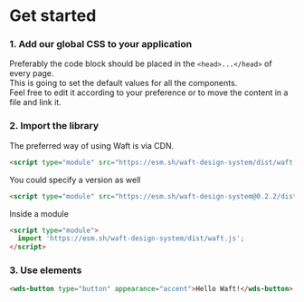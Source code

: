 
<Meta title="Web/Get started" />

# Get started

### 1. Add our global CSS to your application
Preferably the code block should be placed in the `<head>...</head>` of every page. \
This is going to set the default values for all the components.\
Feel free to edit it according to your preference or to move the content in a file and link it.

<Source language="html" code={generateWebGlobalStyles()} />

### 2. Import the library
The preferred way of using Waft is via CDN.

```html
<script type="module" src="https://esm.sh/waft-design-system/dist/waft.js"></script>
```

You could specify a version as well

```html
<script type="module" src="https://esm.sh/waft-design-system@0.2.2/dist/waft.js"></script>
```

Inside a module
```html
<script type="module">
  import 'https://esm.sh/waft-design-system/dist/waft.js';
</script>
```

### 3. Use elements

```html
<wds-button type="button" appearance="accent">Hello Waft!</wds-button>
```
